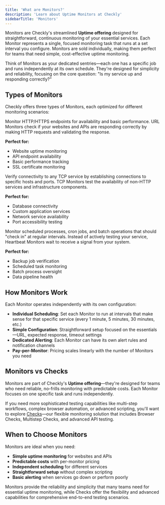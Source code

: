 ```yaml
---
title: 'What are Monitors?'
description: 'Learn about Uptime Monitors at Checkly'
sidebarTitle: 'Monitors'
---
```



Monitors are Checkly's streamlined **Uptime offering** designed for straightforward, continuous monitoring of your essential services. Each Monitor represents a single, focused monitoring task that runs at a set interval you configure. Monitors are sold individually, making them perfect for teams that need simple, cost-effective uptime monitoring.

Think of Monitors as your dedicated sentries—each one has a specific job and runs independently at its own schedule. They're designed for simplicity and reliability, focusing on the core question: "Is my service up and responding correctly?"

## Types of Monitors

Checkly offers three types of Monitors, each optimized for different monitoring scenarios:

<AccordionGroup>

<Accordion title="URL Monitors">
Monitor HTTP/HTTPS endpoints for availability and basic performance. URL Monitors check if your websites and APIs are responding correctly by making HTTP requests and validating the response.

**Perfect for:**
- Website uptime monitoring
- API endpoint availability
- Basic performance tracking
- SSL certificate monitoring
</Accordion>

<Accordion title="TCP Monitors">
Verify connectivity to any TCP service by establishing connections to specific hosts and ports. TCP Monitors test the availability of non-HTTP services and infrastructure components.

**Perfect for:**
- Database connectivity
- Custom application services
- Network service availability
- Port accessibility testing
</Accordion>

<Accordion title="Heartbeat Monitors">
Monitor scheduled processes, cron jobs, and batch operations that should "check in" at regular intervals. Instead of actively testing your service, Heartbeat Monitors wait to receive a signal from your system.

**Perfect for:**
- Backup job verification
- Scheduled task monitoring
- Batch process oversight
- Data pipeline health
</Accordion>

</AccordionGroup>

## How Monitors Work

Each Monitor operates independently with its own configuration:

- **Individual Scheduling**: Set each Monitor to run at intervals that make sense for that specific service (every 1 minute, 5 minutes, 30 minutes, etc.)
- **Simple Configuration**: Straightforward setup focused on the essentials—URL, expected response, timeout settings
- **Dedicated Alerting**: Each Monitor can have its own alert rules and notification channels
- **Pay-per-Monitor**: Pricing scales linearly with the number of Monitors you need

## Monitors vs Checks

Monitors are part of Checkly's **Uptime offering**—they're designed for teams who need reliable, no-frills monitoring with predictable costs. Each Monitor focuses on one specific task and runs independently.

If you need more sophisticated testing capabilities like multi-step workflows, complex browser automation, or advanced scripting, you'll want to explore [Checks](/concepts/checks)—our flexible monitoring solution that includes Browser Checks, Multistep Checks, and advanced API testing.

## When to Choose Monitors

Monitors are ideal when you need:

- **Simple uptime monitoring** for websites and APIs
- **Predictable costs** with per-monitor pricing
- **Independent scheduling** for different services
- **Straightforward setup** without complex scripting
- **Basic alerting** when services go down or perform poorly

Monitors provide the reliability and simplicity that many teams need for essential uptime monitoring, while Checks offer the flexibility and advanced capabilities for comprehensive end-to-end testing scenarios.